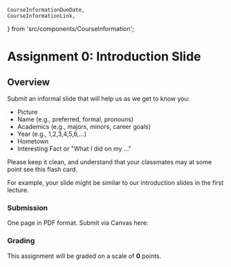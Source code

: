     CourseInformationDueDate,
    CourseInformationLink,
} from 'src/components/CourseInformation';

# Assignment 0: Introduction Slide

## Overview

Submit an informal slide that will help us as we get to know you:

- Picture
- Name (e.g., preferred, formal, pronouns)
- Academics (e.g., majors, minors, career goals)
- Year (e.g., 1,2,3,4,5,6,...)
- Hometown
- Interesting Fact or "What I did on my ..."

Please keep it clean, and understand that your classmates may at some point see this flash card.

For example, your slide might be similar to our introduction slides in the first lecture.

### Submission

<p><CourseInformationDueDate dueDateName='dueDateAssignment0' /></p>

One page in PDF format. Submit via Canvas here:

<p><CourseInformationLink linkName='linkCanvasAssignment0' /></p>

### Grading

This assignment will be graded on a scale of __0__ points.
